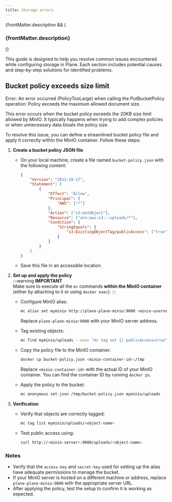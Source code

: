 ```yaml
---
title: Storage errors
---
```


{frontMatter.description && (

<h3 className="description">{frontMatter.description}</h3>
)}

This guide is designed to help you resolve common issues encountered while configuring storage in Plane. Each section includes potential causes and step-by-step solutions for identified problems.

## Bucket policy exceeds size limit

<div style={{color:"red"}}> 
    Error: An error occurred (PolicyTooLarge) when calling the PutBucketPolicy operation: Policy exceeds the maximum allowed document size.
</div>

This error occurs when the bucket policy exceeds the 20KB size limit allowed by MinIO. It typically happens when trying to add complex policies or when unnecessary data bloats the policy size.

To resolve this issue, you can define a streamlined bucket policy file and apply it correctly within the MinIO container. Follow these steps:

1. **Create a bucket policy JSON file**  
    - On your local machine, create a file named `bucket-policy.json` with the following content:
        ```json
        {
            "Version": "2012-10-17",
            "Statement": [
                {
                    "Effect": "Allow",
                    "Principal": {
                        "AWS": ["*"]
                    },
                    "Action": ["s3:GetObject"],
                    "Resource": ["arn:aws:s3:::uploads/*"],
                    "Condition": {
                        "StringEquals": {
                            "s3:ExistingObjectTag/publicAccess": ["true"]
                        }
                    }
                }
            ]
        }
        ```

    - Save this file in an accessible location.

2. **Set up and apply the policy**  
:::warning
    **IMPORTANT**  
    Make sure to execute all the `mc` commands **within the MinIO container** (either by attaching to it or using `docker exec`).
:::

    - Configure MinIO alias:
        ```bash
        mc alias set myminio http://plane-plane-minio:9000 <minio-username> <minio-password>
        ```
    
        Replace `plane-plane-minio:9000` with your MinIO server address.

    - Tag existing objects:
        ```bash
        mc find myminio/uploads --exec "mc tag set {} publicAccess=true"
        ```
    
    - Copy the policy file to the MinIO container:
        ```bash
        docker cp bucket-policy.json <minio-container-id>:/tmp
        ```

        Replace `<minio-container-id>` with the actual ID of your MinIO container. You can find the container ID by running `docker ps`.

    - Apply the policy to the bucket:
        ```bash
        mc anonymous set-json /tmp/bucket-policy.json myminio/uploads
        ```

3. **Verification**  

    - Verify that objects are correctly tagged:
        ```bash
        mc tag list myminio/uploads/<object-name>
        ```

    - Test public access using:
        ```bash
        curl http://<minio-server>:9000/uploads/<object-name>
        ```

### Notes
- Verify that the `access-key` and `secret-key` used for setting up the alias have adequate permissions to manage the bucket.
- If your MinIO server is hosted on a different machine or address, replace `plane-plane-minio:9000`     with the appropriate server URL.
- After applying the policy, test the setup to confirm it is working as expected.
